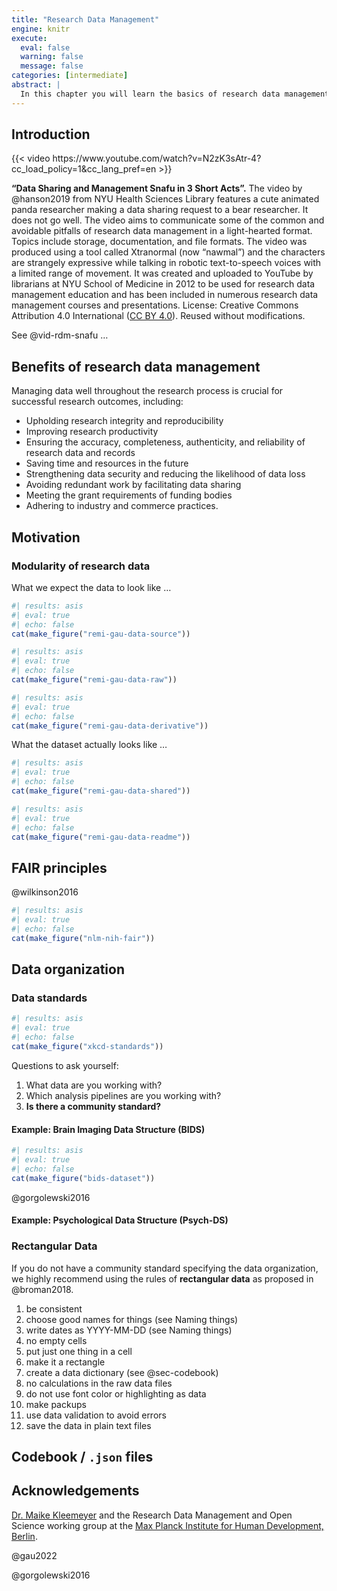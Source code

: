 ```yaml
---
title: "Research Data Management"
engine: knitr
execute:
  eval: false
  warning: false
  message: false
categories: [intermediate]
abstract: |
  In this chapter you will learn the basics of research data management.
---
```


## Introduction

::: {#vid-rdm-snafu}

{{< video https://www.youtube.com/watch?v=N2zK3sAtr-4?cc_load_policy=1&cc_lang_pref=en >}}

**"Data Sharing and Management Snafu in 3 Short Acts".**
The video by @hanson2019 from NYU Health Sciences Library features a cute animated panda researcher making a data sharing request to a bear researcher.
It does not go well.
The video aims to communicate some of the common and avoidable pitfalls of research data management in a light-hearted format.
Topics include storage, documentation, and file formats.
The video was produced using a tool called Xtranormal (now "nawmal") and the characters are strangely expressive while talking in robotic text-to-speech voices with a limited range of movement.
It was created and uploaded to YouTube by librarians at NYU School of Medicine in 2012 to be used for research data management education and has been included in numerous research data management courses and presentations.
License: Creative Commons Attribution 4.0 International ([CC BY 4.0](https://creativecommons.org/licenses/by/4.0/)).
Reused without modifications.

:::

See @vid-rdm-snafu ...

::: {.callout-warning title="The story of Reinhart & Rogoff"}
:::

:::{.callout-important title="Why you should stop using Excel!"}
:::

## Benefits of research data management

Managing data well throughout the research process is crucial for successful research outcomes, including:

- Upholding research integrity and reproducibility
- Improving research productivity
- Ensuring the accuracy, completeness, authenticity, and reliability of research data and records
- Saving time and resources in the future
- Strengthening data security and reducing the likelihood of data loss
- Avoiding redundant work by facilitating data sharing
- Meeting the grant requirements of funding bodies
- Adhering to industry and commerce practices.

## Motivation

### Modularity of research data

What we expect the data to look like ...

::: {layout-ncol=3}

```r
#| results: asis
#| eval: true
#| echo: false
cat(make_figure("remi-gau-data-source"))
```

```r
#| results: asis
#| eval: true
#| echo: false
cat(make_figure("remi-gau-data-raw"))
```

```r
#| results: asis
#| eval: true
#| echo: false
cat(make_figure("remi-gau-data-derivative"))
```

:::

What the dataset actually looks like ...

::: {layout-ncol=3}

```r
#| results: asis
#| eval: true
#| echo: false
cat(make_figure("remi-gau-data-shared"))
```

```r
#| results: asis
#| eval: true
#| echo: false
cat(make_figure("remi-gau-data-readme"))
```

:::

## FAIR principles

@wilkinson2016

```r
#| results: asis
#| eval: true
#| echo: false
cat(make_figure("nlm-nih-fair"))
```

## Data organization

### Data standards

```r
#| results: asis
#| eval: true
#| echo: false
cat(make_figure("xkcd-standards"))
```

Questions to ask yourself:

1. What data are you working with?
1. Which analysis pipelines are you working with?
1. **Is there a community standard?**

#### Example: Brain Imaging Data Structure (BIDS)

```r
#| results: asis
#| eval: true
#| echo: false
cat(make_figure("bids-dataset"))
```

@gorgolewski2016

#### Example: Psychological Data Structure (Psych-DS)

### Rectangular Data

If you do not have a community standard specifying the data organization, we highly recommend using the rules of **rectangular data** as proposed in @broman2018.

:::{.callout-tip title="Rules of rectangular data [@broman2018]"}
1. be consistent
1. choose good names for things (see Naming things)
1. write dates as YYYY-MM-DD (see Naming things)
1. no empty cells
1. put just one thing in a cell
1. make it a rectangle
1. create a data dictionary (see @sec-codebook)
1. no calculations in the raw data files
1. do not use font color or highlighting as data
1. make packups
1. use data validation to avoid errors
1. save the data in plain text files
:::

## Codebook / `.json` files {#sec-codebook}

## Acknowledgements

[Dr. Maike Kleemeyer](https://orcid.org/0000-0002-9388-5535) and the Research Data Management and Open Science working group at the [Max Planck Institute for Human Development, Berlin]({{< links.mpib >}}).

@gau2022

@gorgolewski2016
